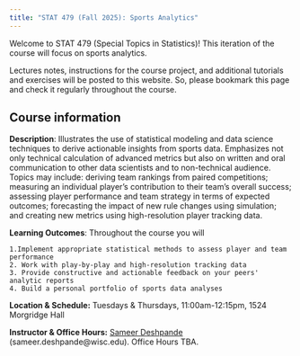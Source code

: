 ```yaml
---
title: "STAT 479 (Fall 2025): Sports Analytics"
---
```


Welcome to STAT 479 (Special Topics in Statistics)!
This iteration of the course will focus on sports analytics.

Lectures notes, instructions for the course project, and additional tutorials and exercises will be posted to this website.
So, please bookmark this page and check it regularly throughout the course.

## Course information

**Description**: Illustrates the use of statistical modeling and data science techniques to derive actionable insights from sports data. Emphasizes not only technical calculation of advanced metrics but also on written and oral communication to other data scientists and to non-technical audience. Topics may include: deriving team rankings from paired competitions; measuring an individual player's contribution to their team's overall success; assessing player performance and team strategy in terms of expected outcomes; forecasting the impact of new rule changes using simulation; and creating new metrics using high-resolution player tracking data.

**Learning Outcomes**: Throughout the course you will

    1.Implement appropriate statistical methods to assess player and team performance
    2. Work with play-by-play and high-resolution tracking data
    3. Provide constructive and actionable feedback on your peers' analytic reports
    4. Build a personal portfolio of sports data analyses
  
**Location & Schedule:** Tuesdays & Thursdays, 11:00am-12:15pm, 1524 Morgridge Hall

**Instructor & Office Hours:** [Sameer Deshpande](https://skdeshpande91.github.io) (sameer.deshpande@wisc.edu). Office Hours TBA.



